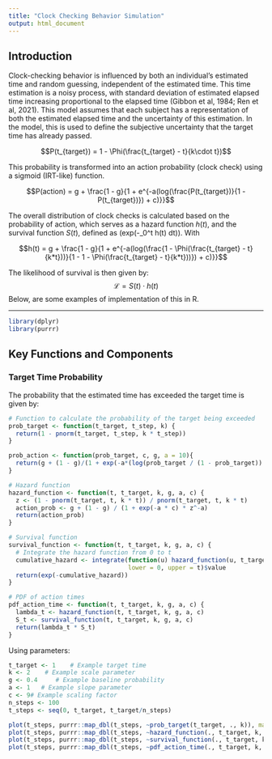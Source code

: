 ```yaml
---
title: "Clock Checking Behavior Simulation"
output: html_document
---
```


## Introduction

Clock-checking behavior is influenced by both an individual's estimated time and random guessing, independent of the estimated time. This time estimation is a noisy process, with standard deviation of estimated elapsed time increasing proportional to the elapsed time (Gibbon et al, 1984; Ren et al, 2021). This model assumes that each subject has a representation of both the estimated elapsed time and the uncertainty of this estimation. In the model, this is used to define the subjective uncertainty that the target time has already passed.

$$P(t_{target}) = 1 - \Phi(\frac{t_{target} - t}{k\cdot t})$$

This probability is transformed into an action probability (clock check) using a sigmoid (IRT-like) function.

$$P(action) = g + \frac{1 - g}{1 + e^{-a(log(\frac{P(t_{target})}{1 - P(t_{target})}) + c)}}$$

The overall distribution of clock checks is calculated based on the probability of action, which serves as a hazard function $h(t)$, and the survival function $S(t)$, defined as \(exp(-\int_0^t h(t) dt)\). With

$$h(t) = g + \frac{1 - g}{1 + e^{-a(log(\frac{1 - \Phi(\frac{t_{target} - t}{k*t}))}{1 - 1 - \Phi(\frac{t_{target} - t}{k*t}))}) + c)}}$$

The likelihood of survival is then given by:
$$ \mathcal{L} = S(t) \cdot h(t) $$
Below, are some examples of implementation of this in R.

---

```r
library(dplyr)
library(purrr)
```

## Key Functions and Components

### Target Time Probability

The probability that the estimated time has exceeded the target time is given by:
```r
# Function to calculate the probability of the target being exceeded
prob_target <- function(t_target, t_step, k) {
  return(1 - pnorm(t_target, t_step, k * t_step))
}

prob_action <- function(prob_target, c, g, a = 10){
  return(g + (1 - g)/(1 + exp(-a*(log(prob_target / (1 - prob_target)) + c))))
}

# Hazard function
hazard_function <- function(t, t_target, k, g, a, c) {
  z <- (1 - pnorm(t_target, t, k * t)) / pnorm(t_target, t, k * t)
  action_prob <- g + (1 - g) / (1 + exp(-a * c) * z^-a)
  return(action_prob)
}

# Survival function
survival_function <- function(t, t_target, k, g, a, c) {
  # Integrate the hazard function from 0 to t
  cumulative_hazard <- integrate(function(u) hazard_function(u, t_target, k, g, a, c), 
                                 lower = 0, upper = t)$value
  return(exp(-cumulative_hazard))
}

# PDF of action times
pdf_action_time <- function(t, t_target, k, g, a, c) {
  lambda_t <- hazard_function(t, t_target, k, g, a, c)
  S_t <- survival_function(t, t_target, k, g, a, c)
  return(lambda_t * S_t)
}
```

Using parameters:
```r
t_target <- 1    # Example target time
k <- 2    # Example scale parameter
g <- 0.4     # Example baseline probability
a <- 1   # Example slope parameter
c <- 9# Example scaling factor
n_steps <- 100
t_steps <- seq(0, t_target, t_target/n_steps)
```

```r
plot(t_steps, purrr::map_dbl(t_steps, ~prob_target(t_target, ., k)), main = "Probability of Target Time exceeded", xlab = "time", ylab = "probability")
plot(t_steps, purrr::map_dbl(t_steps, ~hazard_function(., t_target, k, g, a,c)), main = "Probability of Clock Check", xlab = "time", ylab = "probability of check")
plot(t_steps, purrr::map_dbl(t_steps, ~survival_function(., t_target, k, g, a, c)), main = "Survival Function", xlab = "time", ylab = "survival")
plot(t_steps, purrr::map_dbl(t_steps, ~pdf_action_time(., t_target, k, g, a, c)), main = "PDF of Clock Checks", xlab = "time", ylab = "density")
```

